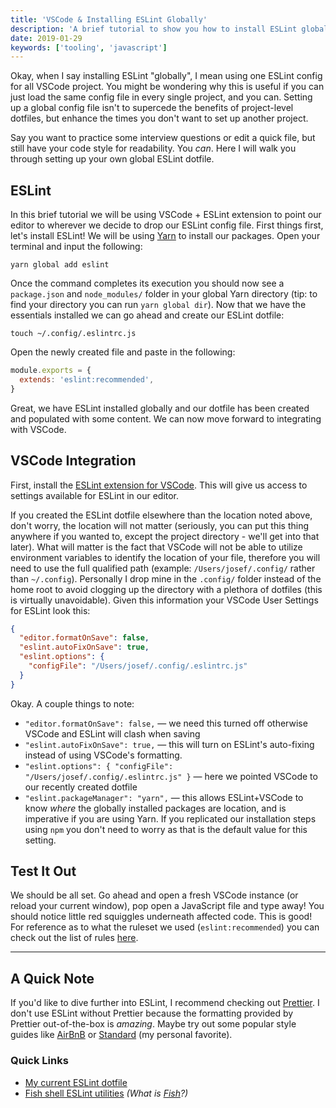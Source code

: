 ```yaml
---
title: 'VSCode & Installing ESLint Globally'
description: 'A brief tutorial to show you how to install ESLint globally and integrate with VSCode'
date: 2019-01-29
keywords: ['tooling', 'javascript']
---
```


Okay, when I say installing ESLint "globally", I mean using one ESLint config for all VSCode project. You might be wondering why this is useful if you can just load the same config file in every single project, and you can. Setting up a global config file isn't to supercede the benefits of project-level dotfiles, but enhance the times you don't want to set up another project.

Say you want to practice some interview questions or edit a quick file, but still have your code style for readability. You _can_. Here I will walk you through setting up your own global ESLint dotfile.

## ESLint

In this brief tutorial we will be using VSCode + ESLint extension to point our editor to wherever we decide to drop our ESLint config file. First things first, let's install ESLint! We will be using <a href="https://yarnpkg.org" target="_blank">Yarn</a> to install our packages. Open your terminal and input the following:

`yarn global add eslint`

Once the command completes its execution you should now see a `package.json` and `node_modules/` folder in your global Yarn directory (tip: to find your directory you can run `yarn global dir`). Now that we have the essentials installed we can go ahead and create our ESLint dotfile:

`touch ~/.config/.eslintrc.js`

Open the newly created file and paste in the following:

```js
module.exports = {
  extends: 'eslint:recommended',
}
```

Great, we have ESLint installed globally and our dotfile has been created and populated with some content. We can now move forward to integrating with VSCode.

## VSCode Integration

First, install the <a href="https://marketplace.visualstudio.com/items?itemName=dbaeumer.vscode-eslint" target="_blank">ESLint extension for VSCode</a>. This will give us access to settings available for ESLint in our editor.

If you created the ESLint dotfile elsewhere than the location noted above, don't worry, the location will not matter (seriously, you can put this thing anywhere if you wanted to, except the project directory - we'll get into that later). What will matter is the fact that VSCode will not be able to utilize environment variables to identify the location of your file, therefore you will need to use the full qualified path (example: `/Users/josef/.config/` rather than `~/.config`). Personally I drop mine in the `.config/` folder instead of the home root to avoid clogging up the directory with a plethora of dotfiles (this is virtually unavoidable). Given this information your VSCode User Settings for ESLint look this:

```json
{
  "editor.formatOnSave": false,
  "eslint.autoFixOnSave": true,
  "eslint.options": {
    "configFile": "/Users/josef/.config/.eslintrc.js"
  }
}
```

Okay. A couple things to note:

- `"editor.formatOnSave": false,` &mdash; we need this turned off otherwise VSCode and ESLint will clash when saving
- `"eslint.autoFixOnSave": true,` &mdash; this will turn on ESLint's auto-fixing instead of using VSCode's formatting.
- `"eslint.options": { "configFile": "/Users/josef/.config/.eslintrc.js" }` &mdash; here we pointed VSCode to our recently created dotfile
- `"eslint.packageManager": "yarn",` &mdash; this allows ESLint+VSCode to know _where_ the globally installed packages are location, and is imperative if you are using Yarn. If you replicated our installation steps using `npm` you don't need to worry as that is the default value for this setting.

## Test It Out

We should be all set. Go ahead and open a fresh VSCode instance (or reload your current window), pop open a JavaScript file and type away! You should notice little red squiggles underneath affected code. This is good! For reference as to what the ruleset we used (`eslint:recommended`) you can check out the list of rules <a href="https://eslint.org/docs/rules/" target="_blank">here</a>.

---

## A Quick Note

If you'd like to dive further into ESLint, I recommend checking out <a href="https://prettier.io" target="_blank">Prettier</a>. I don't use ESLint without Prettier because the formatting provided by Prettier out-of-the-box is _amazing_. Maybe try out some popular style guides like <a href="https://github.com/airbnb/javascript" target="_blank">AirBnB</a> or <a href="https://standardjs.com" target="_blank">Standard</a> (my personal favorite).

### Quick Links

- <a href="https://gist.github.com/josefaidt/c79bcff379683ac6109730523354fb82" target="_blank">My current ESLint dotfile</a>
- <a href="https://gist.github.com/josefaidt/ed9dcc84164243c5f03b9340161acd26" target="_blank">Fish shell ESLint utilities</a> _(What is <a href="https://fishshell.org" target="_blank">Fish</a>?)_
